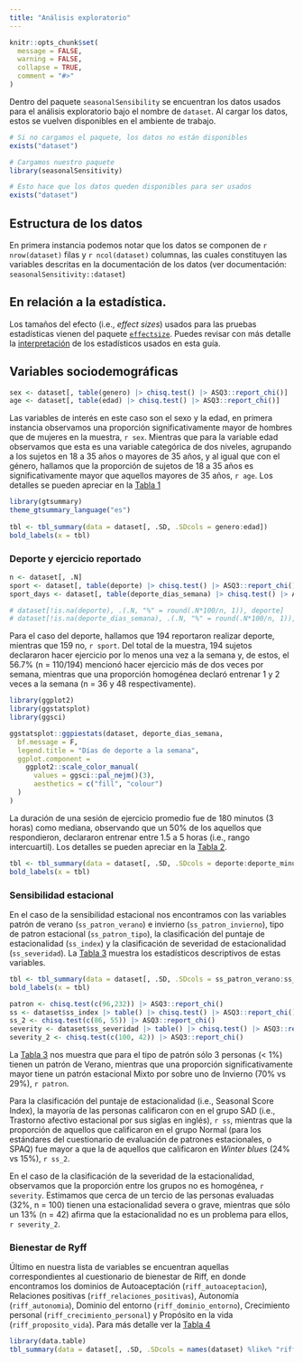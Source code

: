 ```yaml
---
title: "Análisis exploratorio"
---
```


```r
knitr::opts_chunk$set(
  message = FALSE,
  warning = FALSE,
  collapse = TRUE,
  comment = "#>"
)
```

Dentro del paquete `seasonalSensibility` se encuentran los datos usados para el análisis exploratorio bajo el nombre de `dataset`. Al cargar los datos, estos se vuelven disponibles en el ambiente de trabajo.

```r
# Si no cargamos el paquete, los datos no están disponibles
exists("dataset")

# Cargamos nuestro paquete
library(seasonalSensitivity)

# Esto hace que los datos queden disponibles para ser usados
exists("dataset")
```

## Estructura de los datos

En primera instancia podemos notar que los datos se componen de `r nrow(dataset)` filas y `r ncol(dataset)` columnas, las cuales constituyen las variables descritas en la documentación de los datos (ver documentación: `seasonalSensitivity::dataset`)

## En relación a la estadística.

Los tamaños del efecto (i.e., *effect sizes*) usados para las pruebas estadísticas vienen del paquete [`effectsize`](https://easystats.github.io/effectsize/). Puedes revisar con más detalle la [interpretación](https://easystats.github.io/effectsize/articles/interpret.html) de los estadísticos usados en esta guía.

## Variables sociodemográficas

```r
sex <- dataset[, table(genero) |> chisq.test() |> ASQ3::report_chi()]
age <- dataset[, table(edad) |> chisq.test() |> ASQ3::report_chi()]
```

Las variables de interés en este caso son el sexo y la edad, en primera instancia observamos una proporción significativamente mayor de hombres que de mujeres en la muestra, `r sex`. Mientras que para la variable edad observamos que esta es una variable categórica de dos niveles, agrupando a los sujetos en 18 a 35 años o mayores de 35 años, y al igual que con el género, hallamos que la proporción de sujetos de 18 a 35 años es significativamente mayor que aquellos mayores de 35 años, `r age`. Los detalles se pueden apreciar en la [Tabla 1](#tab1)

:::{#tab1}
```r
library(gtsummary)
theme_gtsummary_language("es")
  
tbl <- tbl_summary(data = dataset[, .SD, .SDcols = genero:edad])
bold_labels(x = tbl)
```
:::

### Deporte y ejercicio reportado

```r
n <- dataset[, .N]
sport <- dataset[, table(deporte) |> chisq.test() |> ASQ3::report_chi()]
sport_days <- dataset[, table(deporte_dias_semana) |> chisq.test() |> ASQ3::report_chi()]

# dataset[!is.na(deporte), .(.N, "%" = round(.N*100/n, 1)), deporte]
# dataset[!is.na(deporte_dias_semana), .(.N, "%" = round(.N*100/n, 1)), deporte_dias_semana]
```

Para el caso del deporte, hallamos que 194 reportaron realizar deporte, mientras que 159 no, `r sport`. Del total de la muestra, 194 sujetos declararon hacer ejercicio por lo menos una vez a la semana y, de estos, el 56.7% (n = 110/194) mencionó hacer ejercicio más de dos veces por semana, mientras que una proporción homogénea declaró entrenar 1 y 2 veces a la semana (n = 36 y 48 respectivamente).

```r
library(ggplot2)
library(ggstatsplot)
library(ggsci)

ggstatsplot::ggpiestats(dataset, deporte_dias_semana,
  bf.message = F,
  legend.title = "Días de deporte a la semana",
  ggplot.component =
    ggplot2::scale_color_manual(
      values = ggsci::pal_nejm()(3),
      aesthetics = c("fill", "colour")
  )
)
```

La duración de una sesión de ejercicio promedio fue de 180 minutos (3 horas) como mediana, observando que un 50% de los aquellos que respondieron, declararon entrenar entre 1.5 a 5 horas (i.e., rango intercuartil). Los detalles se pueden apreciar en la [Tabla 2](#tab2).

:::{#tab2}
```r
tbl <- tbl_summary(data = dataset[, .SD, .SDcols = deporte:deporte_minutos_sesion])
bold_labels(x = tbl)
```
:::

### Sensibilidad estacional

En el caso de la sensibilidad estacional nos encontramos con las variables patrón de verano (`ss_patron_verano`) e invierno (`ss_patron_invierno`), tipo de patron estacional (`ss_patron_tipo`), la clasificación del puntaje de estacionalidad (`ss_index`) y la clasificación de severidad de estacionalidad (`ss_severidad`). La [Tabla 3](#tab3) muestra los estadísticos descriptivos de estas variables.

:::{#tab3}
```r
tbl <- tbl_summary(data = dataset[, .SD, .SDcols = ss_patron_verano:ss_severidad])
bold_labels(x = tbl)
```
:::

```r
patron <- chisq.test(c(96,232)) |> ASQ3::report_chi()
ss <- dataset$ss_index |> table() |> chisq.test() |> ASQ3::report_chi()
ss_2 <- chisq.test(c(86, 55)) |> ASQ3::report_chi()
severity <- dataset$ss_severidad |> table() |> chisq.test() |> ASQ3::report_chi()
severity_2 <- chisq.test(c(100, 42)) |> ASQ3::report_chi()
```

La [Tabla 3](#tab3) nos muestra que para el tipo de patrón sólo 3 personas (< 1%) tienen un patrón de Verano, mientras que una proporción significativamente mayor tiene un patrón estacional Mixto por sobre uno de Invierno (70% vs 29%), `r patron`.

Para la clasificación del puntaje de estacionalidad (i.e., Seasonal Score Index), la mayoría de las personas calificaron con en el grupo SAD (i.e., Trastorno afectivo estacional por sus siglas en inglés), `r ss`, mientras que la proporción de aquellos que calificaron en el grupo Normal (para los estándares del cuestionario de evaluación de patrones estacionales, o SPAQ) fue mayor a que la de aquellos que calificaron en *Winter blues* (24% vs 15%), `r ss_2`.

En el caso de la clasificación de la severidad de la estacionalidad, observamos que la proporción entre los grupos no es homogénea, `r severity`. Estimamos que cerca de un tercio de las personas evaluadas (32%, n = 100) tienen una estacionalidad severa o grave, mientras que sólo un 13% (n = 42) afirma que la estacionalidad no es un problema para ellos, `r severity_2`.

### Bienestar de Ryff

Último en nuestra lista de variables se encuentran aquellas correspondientes al cuestionario de bienestar de Riff, en donde encontramos los dominios de Autoaceptación (`riff_autoaceptacion`), Relaciones positivas (`riff_relaciones_positivas`), Autonomía (`riff_autonomia`), Dominio del entorno (`riff_dominio_entorno`), Crecimiento personal (`riff_crecimiento_personal`) y Propósito en la vida (`riff_proposito_vida`). Para más detalle ver la [Tabla 4](#tab4)

:::{#tab4}
```r
library(data.table)
tbl_summary(data = dataset[, .SD, .SDcols = names(dataset) %like% "riff"])
```
:::
